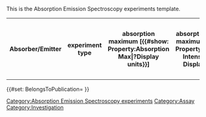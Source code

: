<noinclude>
This is the Absorption Emission Spectroscopy experiments template.
</noinclude>
<includeonly><table class="wikitable" title="">
<tr>
<th title="absorber/emitter">Absorber/Emitter</th>
<th title="experiment type">experiment type</th>
<th title="absorption maximum [{{#show: Property:Absorption Max|?Display units}}]">absorption maximum [{{#show: Property:Absorption Max|?Display units}}]</th>
<th title="absorption intensity maximum [{{#show: Property:Absorption Intensity Max|?Display units}}]">absorption intensity maximum [{{#show: Property:Absorption Intensity Max|?Display units}}]</th>
<th title="emission maximum [{{#show: Property:Emission Max|?Display units}}]">emission maximum [{{#show: Property:Emission Max|?Display units}}]</th>
<th title="emission intensity maximum [{{#show: Property:Emission Intensity Max|?Display units}}]">emission intensity maximum [{{#show: Property:Emission Intensity Max|?Display units}}]</th>
<th title="intersection [{{#show: Property:Intersection|?Display units}}]">intersection [{{#show: Property:Intersection|?Display units}}]</th>
<th title="solvent">solvent</th>
<th title="solvent_conc [{{#show: Property:Solvent concentration|?Display units}}]">solvent concentration [{{#show: Property:Solvent concentration|?Display units}}]</th>
<th title="temperature [{{#show: Property:TemperatureP|?Display units}}]" property="hidden">T [{{#show: Property:TemperatureP|?Display units}}]</th>
<th title="E0,0 [V]">*E0,0 [V]</th>
<th title="absorption coefficient [{{#show: Property:Absorption Coefficient|?Display units}}]">absorption coefficient [{{#show: Property:Absorption Coefficient|?Display units}}]</th>
<th title="details" property="hidden">Details</th>
<th title="include" property="hidden">include</th>
</tr>
{{{experiments|}}}
</table>
{{#set: BelongsToPublication={{BASEPAGENAME}} }}
[[Category:Absorption Emission Spectroscopy experiments]]
[[Category:Assay]]
[[Category:Investigation]]</includeonly>